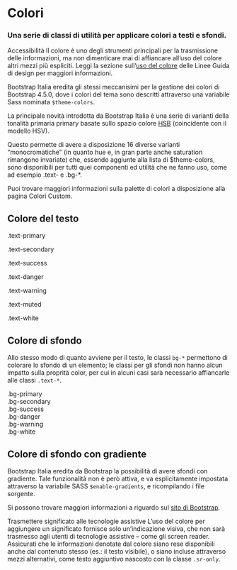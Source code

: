 

<Meta title="Documentazione/Utilities/Colori"  />

# Colori
### Una serie di classi di utilità per applicare colori a testi e sfondi.

<div className="docs">
    <Callout color="success" >
        <CalloutTitle>Accessibilità</CalloutTitle>
        <CalloutText>
            Il colore è uno degli strumenti principali per la trasmissione delle informazioni, ma non dimenticare mai di affiancare all’uso del colore altri mezzi più espliciti. Leggi la sezione sull’<a href="https://docs.italia.it/italia/designers-italia/design-linee-guida-docs/it/stabile/doc/service-design/accessibilita.html#uso-del-colore" target="_blank" rel="noopener noreferrer" >uso del colore</a> delle Linee Guida di design per maggiori informazioni.
        </CalloutText>
    </Callout>
</div>

Bootstrap Italia eredita gli stessi meccanisimi per la gestione dei colori di Bootstrap 4.5.0, dove i colori del tema sono descritti attraverso una variabile Sass nominata `$theme-colors`.

La principale novità introdotta da Bootstrap Italia è una serie di varianti della tonalità primaria primary basate sullo spazio colore <a href="https://it.wikipedia.org/wiki/Hue_Saturation_Brightness" target="_blank" rel="noopener noreferrer">HSB</a> (coincidente con il modello HSV).

Questo permette di avere a disposizione 16 diverse varianti “monocromatiche” (in quanto hue e, in gran parte anche saturation rimangono invariate) che, essendo aggiunte alla lista di $theme-colors, sono disponibili per tutti quei componenti ed utilità che ne fanno uso, come ad esempio .text- e .bg-*.

Puoi trovare maggiori informazioni sulla palette di colori a disposizione alla pagina <LinkTo kind="documentazione-utilities-colori-custom--page">Colori Custom</LinkTo>.

## Colore del testo

<Canvas>
    <Story name="colori-testo">
<p class="p-3 mb-2 text-primary">.text-primary</p>
<p class="p-3 mb-2 text-secondary">.text-secondary</p>
<p class="p-3 mb-2 text-success">.text-success</p>
<p class="p-3 mb-2 text-danger">.text-danger</p>
<p class="p-3 mb-2 text-warning">.text-warning</p>
<p class="p-3 mb-2 text-muted">.text-muted</p>
<p class="p-3 mb-2 text-white bg-dark">.text-white</p>
    </Story>
</Canvas>

## Colore di sfondo

Allo stesso modo di quanto avviene per il testo, le classi `bg-*` permettono di colorare lo sfondo di un elemento; le classi per gli sfondi non hanno alcun impatto sulla proprità color, per cui in alcuni casi sarà necessario affiancarle alle classi `.text-*`.

<Canvas>
    <Story name="colori-sfondo">
<div class="p-3 mb-2 bg-primary text-white">.bg-primary</div>
<div class="p-3 mb-2 bg-secondary text-white">.bg-secondary</div>
<div class="p-3 mb-2 bg-success text-white">.bg-success</div>
<div class="p-3 mb-2 bg-danger text-white">.bg-danger</div>
<div class="p-3 mb-2 bg-warning text-white">.bg-warning</div>
<div class="p-3 mb-2 bg-white text-dark">.bg-white</div>
    </Story>
</Canvas>

## Colore di sfondo con gradiente

Bootstrap Italia eredita da Bootstrap la possibilità di avere sfondi con gradiente. Tale funzionalità non è però attiva, e va esplicitamente impostata attraverso la variabile SASS `$enable-gradients`, e ricompilando i file sorgente.

Si possono trovare maggiori informazioni a riguardo sul <a href="https://getbootstrap.com/docs/4.5/utilities/colors/#background-gradient" target="_blank" rel="noopener noreferrer">sito di Bootstrap</a>.

<div className="docs">
    <Callout color="success" >
        <CalloutTitle>Trasmettere significato alle tecnologie assistive</CalloutTitle>
        <CalloutText>
            L’uso del colore per aggiungere un significato fornisce solo un’indicazione visiva, che non sarà trasmesso agli utenti di tecnologie assistive – come gli screen reader. Assicurati che le informazioni denotate dal colore siano rese disponibili anche dal contenuto stesso (es.: il testo visibile), o siano incluse attraverso mezzi alternativi, come testo aggiuntivo nascosto con la classe <code>.sr-only</code>.
        </CalloutText>
    </Callout>
</div>